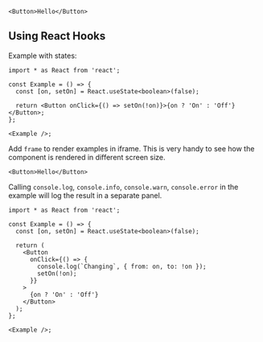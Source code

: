 ```tsx
<Button>Hello</Button>
```

## Using React Hooks

Example with states:

```tsx
import * as React from 'react';

const Example = () => {
  const [on, setOn] = React.useState<boolean>(false);

  return <Button onClick={() => setOn(!on)}>{on ? 'On' : 'Off'}</Button>;
};

<Example />;
```

Add `frame` to render examples in iframe. This is very handy to see how the component is rendered in different screen size.

```tsx frame
<Button>Hello</Button>
```

Calling `console.log`, `console.info`, `console.warn`, `console.error` in the example will log the result in a separate panel.

```tsx frame
import * as React from 'react';

const Example = () => {
  const [on, setOn] = React.useState<boolean>(false);

  return (
    <Button
      onClick={() => {
        console.log(`Changing`, { from: on, to: !on });
        setOn(!on);
      }}
    >
      {on ? 'On' : 'Off'}
    </Button>
  );
};

<Example />;
```

